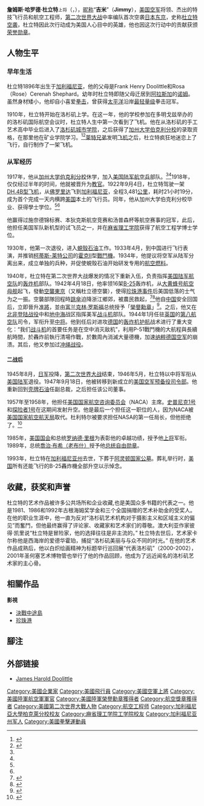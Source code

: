 {{noteTA
|T=zh-hans:吉米·杜立特; zh-hant:詹姆斯·杜立德; zh-hans:詹姆斯·杜立特;
|1=zh-hans:杜立特; zh-hant:杜立德;
|2=zh-tw:殼牌; zh-cn:壳牌; zh-hk:蜆殼;
}}
{{Infobox military person
|name= 詹姆斯·哈罗德·杜立特
|birth_date= {{Birth date|1896|12|14}}
|death_date= {{Death date and age|1993|09|27|1896|12|14}}
|placeofbirth={{USA}}[[加利福尼亚州|加利福尼亚州]][[阿拉米达_(加利福尼亚州)|阿拉米达]]
|placeofdeath={{USA}}[[加利福尼亞州|加利福尼亞州]][[蒙特雷縣|蒙特雷縣]][[圆石滩|圆石滩]]
|placeofburial= [[阿灵顿国家公墓|阿灵顿国家公墓]]
|placeofburial_label= 埋葬的地方
|image= [[File:James_H._Doolittle.jpg|200px]]  [[File:cmoh_army.jpg|70px]]
|caption= 詹姆斯·杜立特
|nickname= “吉米”
|allegiance={{flag|United States of America}}
|branch= [[美国通信兵航空科|美国通信兵航空科]]<br>{{flagicon image|Prop and wings.svg}} {{Link-en|美国陸軍航空勤務隊|United States Army Air Service}}<br>{{flagicon image|USAAC Roundel 1919-1941.svg}} [[美國陸軍航空隊_(1926年－1942年)|美國陸軍航空隊]]<br>{{flagicon image|Us army air corps shield.svg}} [[美國陸軍航空軍|美國陸軍航空軍]]<br>{{flagicon image|Seal of the United States Department of the Air Force.svg}} [[美國空軍|美國空軍]]
|serviceyears= 1917年－1930年
               1940年－1946年
|rank=[[Image:US-O10_insignia.svg|60px]] [[上将|上将]]
|commands=
|unit=
|battles= <br/>[[一战|一战]]（美国本土职务）<br/>[[二战|二战]]<br/>*[[太平洋战争|太平洋战争]]<br/>*[[地中海战役|地中海战役]]<br/>* [[二战欧洲战场|二战欧洲战场]]<br/>[[冷战|冷战]]<br/>* [[朝鲜战争|朝鲜战争]]（美国本土职务）
|awards=[[荣誉勋章|荣誉勋章]]<br/>[[傑出服役勛章|傑出服役勛章]]（2）<br/>[[银星勋章|银星勋章]]<br/>[[飞行优异十字勋章|飞行优异十字勋章]] (3)<br />{{Link-en|航空獎章|Air Medal}}（4）
|Alma Mater= B.S. [[University_of_Maine|University of Maine]] 1922
|laterwork= [[壳牌石油|壳牌石油]]空间技术实验室主任，副总裁，董事
|image2=[[File:cmoh_army.jpg|90px]]
}}
'''詹姆斯·哈罗德·杜立特'''<small>上将</small>（{{lang-en|James Harold "Jimmy" Doolittle}}，{{bd|1896年|12月14日|1993年|9月27日|catIdx=Doolittle, James Harold}}），[[昵称|昵称]]“'''吉米'''”（'''Jimmy'''），[[美国空军|美国空军]]将领、杰出的特技飞行员和航空工程师，[[第二次世界大战|第二次世界大战]]中率编队首次空袭[[日本|日本]][[东京|东京]]，史称[[杜立特空袭|杜立特空袭]]，杜立特因此次行动成为美国人心目中的英雄，他也因这次行动中的贡献获颁[[荣誉勋章|荣誉勋章]]。

== 人物生平 ==

=== 早年生活 ===
杜立特1896年出生于[[加利福尼亚|加利福尼亚]]，他的父母是Frank Henry Doolittle和Rosa（Rose）Cerenah Shephard。幼年时杜立特即随父母迁居到[[阿拉斯加|阿拉斯加]]的[[诺姆_(阿拉斯加)|诺姆]]。虽然身材矮小，他却自小喜爱[[拳击|拳击]]，曾获得[[太平洋|太平洋]]沿岸[[体重级别|最轻量级]]拳击冠军。

1910年，杜立特开始在洛杉矶上学。在这一年，他的学校参加在多明戈兹举办的的洛杉矶国际航空会议时，杜立特人生中第一次看到了飞机。他在从洛杉矶的手工艺术高中毕业后进入了[[洛杉矶城市学院|洛杉矶城市学院]]，之后获得了[[University_of_California,_Berkeley|加州大学伯克利分校]]的录取资格，在那里他在矿业学院学习。<ref name=":0">{{Cite web|title=GENERAL JAMES HAROLD DOOLITTLE > U.S. Air Force > Biography Display|url=https://www.af.mil/About-Us/Biographies/Display/Article/107225/general-james-harold-doolittle/|accessdate=2019-08-11|work=www.af.mil|archive-date=2021-05-03|archive-url=https://web.archive.org/web/20210503163536/https://www.af.mil/About-Us/Biographies/Display/Article/107225/general-james-harold-doolittle/|dead-url=no}}</ref><ref name=":1">{{Cite web|title=Gen. Jimmy Doolittle Dies; War Hero, Aviation Pioneer : Flight: The celebrated ace, who grew up on the L.A. streets, was 96. He led daring 1942 Tokyo bombing raid.|url=https://www.latimes.com/archives/la-xpm-1993-09-28-mn-39876-story.html|accessdate=2019-08-11|date=1993-09-28|work=Los Angeles Times|language=en-US|archive-date=2021-03-08|archive-url=https://web.archive.org/web/20210308182142/https://www.latimes.com/archives/la-xpm-1993-09-28-mn-39876-story.html|dead-url=no}}</ref>[[莱特兄弟|莱特兄弟]]发明[[飞机|飞机]]之后，杜立特疯狂地迷恋上了飞行，自行制作了一架飞机。

=== 从军经历 ===
1917年，他从[[加州大学伯克利分校|加州大学伯克利分校]]休学，加入[[美国陆军航空兵|美国陆军航空兵]]部队。<ref name=":0" /><ref name=":1" />1918年，仅仅经过半年的时间，他就被晋升为[[教官|教官]]。1922年9月4日，杜立特驾驶一架[[DH.4|DH.4B型飞机]]，从[[佛罗里达|佛罗里达]]飞到[[加利福尼亚|加利福尼亚]]，全程3,481[[公里|公里]]，耗时21小时19分，成为首个完成一天内横跨[[美国|美国]]本土的飞行员。同年，他从加州大学伯克利分校毕业、获得學士学位。<ref name=":0" /><ref name=":1" />

他赢得过施奈德锦标赛、本狄克斯航空竞赛和汤普森杯等航空赛事的冠军，此后，他担任美国军队新机型的试飞员之一，并在[[麻省理工学院|麻省理工学院]]获得了航空工程学博士学位。

1930年，他第一次退役，进入[[蜆殼石油|蜆殼石油]]工作。1933年4月，到中国进行飞行表演，并推销[[柯蒂斯-莱特公司|柯蒂斯-莱特公司]]的[[霍克II|霍克II]]型[[戰鬥機|戰鬥機]]。1934年，他提议将空军从陆军分离出来，成立单独的兵种，并促使蜆殼石油开始研发专用的[[航空燃油|航空燃料]]。

1940年，杜立特在第二次世界大战爆发的情况下重新入伍，负责指挥[[美國陸軍航空兵團|美国陆军航空队]]的[[轰炸机|轰炸机]]部队。1942年4月18日，他率领16架[[B-25|B-25]]轰炸机，从[[大黄蜂号航空母舰_(CV-8)|大黄蜂号]][[航空母舰|航空母舰]]起飞，發動[[空襲東京|空襲東京]]（又稱杜立德空襲），使得[[珍珠港事件|珍珠港事件]]后美国低落的士气为之一振。空襲部隊回程時[[跳傘|跳傘]]迫降浙江鄉郊，被農民救起，<ref>{{cite news|title=美国二战飞行员曾在上饶获救，后人来江西寻恩人后人|newspaper=澎湃新聞-轉自[[信息日报|信息日报]]|publisher=[[江西日报报业集团|江西日报报业集团]]|date=2018-11-08|last=|first=|url=https://www.thepaper.cn/newsDetail_forward_2614327|archiveurl=https://web.archive.org/web/20210209030157/https://www.thepaper.cn/newsDetail_forward_2614327|archivedate=2021-02-09|accessdate=2021-02-09|dead-url=no}}</ref><ref>{{cite news|title=营救美国大兵——记75年前浙江村民与美国飞行员那段往事|newspaper=[[新华网|新华网]]|date=2017-11-09|last=|first=|url=https://china.zjol.com.cn/201711/t20171109_5591608.shtml|archiveurl=https://web.archive.org/web/20210209020454/https://china.zjol.com.cn/201711/t20171109_5591608.shtml|archivedate=2021-02-09|accessdate=2021-02-09|dead-url=no}}</ref>他自[[中国|中国]]安全回国后，立即晉升[[准將|准將]]，並由[[富兰克林·罗斯福|富兰克林·罗斯福]]总统授予「[[榮譽勳章|榮譽勳章]]」<ref>{{cite news|url=http://sf.worldjournal.com/view/full_sfnews/5109248/article-%E9%99%B3%E6%96%87%E5%AF%AC%E3%80%8C%E5%8D%94%E5%8A%A9%E6%94%B9%E8%AE%8A%E4%BA%8C%E6%88%B0%E6%83%85%E5%8B%A2%E3%80%8D|publisher=世界新聞網|title=陳文寬「協助改變二戰情勢」|author=王慶偉|location=[[聖荷西|聖荷西]]|date=2009-12-11}}{{dead link|date=2018年1月 |bot=InternetArchiveBot |fix-attempted=yes }}</ref>。之后，他又在[[北非登陆战役|北非登陆战役]]中和[[地中海|地中海]]战区指挥美军[[战斗机|战斗机]]部队。1944年1月任驻[[英国|英国]]的[[美国第八航空军|第八航空队]]司令，军衔升至[[中将|中将]]。他到任后对进攻[[德国|德国]]的[[轰炸机|轰炸机]][[护航|护航]]战术进行了重大变化：“我们[[战斗机|战斗机]]的首要任务是在空中消灭敌机”，利用P-51戰鬥機的大航程與長續航時間，於轟炸前執行清場作戰，於數周內消滅大量德機，加速[[纳粹德国空军|纳粹德国空军]]的崩溃。其后，他又参加过[[冲绳战役|冲绳战役]]。

==== 二战后 ====
1945年8月，[[日军|日军]]投降，[[第二次世界大战|第二次世界大战]]结束，1946年5月，杜立特以中将军衔从[[美国陆军|美国陆军]]退役。1947年9月18日，他被转移到新成立的[[美国空军预备役司令部|美国空军预备役司令部]]。他重新回到[[壳牌石油|壳牌石油]]任副总裁，之后担任该公司董事。

1957年至1958年，他担任[[美國國家航空諮詢委員會|美国国家航空咨询委员会]]（NACA）主席。[[史普尼克1號|史普尼克1号]]和[[探险者1号|探险者1号]]在这期间发射升空。他是最后一个担任这一职位的人，因为NACA被[[美国国家航空航天局|美国国家航空航天局]]取代。杜利特尔被要求担任NASA的第一任局长，但他拒绝了。<ref>{{Cite web|title=I Was There: "The Tremendous Potential of Rocketry"|url=https://www.smithsonianmag.com/air-space-magazine/i-was-there-the-tremendous-potential-of-rocketry-18946468/|access-date=2022-04-04|last=Magazine|first=Smithsonian|work=Smithsonian Magazine|language=en}}</ref>

1985年，[[美国国会|美国国会]]和总统[[罗纳德·里根|罗纳德·里根]]为表彰他的卓越功绩，授予他[[上将|上将]]军衔。1989年，总统[[乔治·赫伯特·沃克·布什|喬治·布希（老布什）]]授予他[[总统自由勋章|总统自由勋章]]。

1993年，杜立特在[[加利福尼亚州|加利福尼亚州]]去世，下葬于[[阿灵顿国家公墓|阿灵顿国家公墓]]。葬礼举行时，[[美国|美国]]所有还能飞行的B-25轟炸機全部升空以示悼念。

== 收藏，获奖和声誉{{请求来源|time=2021-02-27}} ==
{{vc|date=2021年2月}}
杜立特的艺术作品被许多公共场所和企业收藏,也是美国众多书籍的代表之一。他是1981、1986和1992年古根海姆奖学金和三个全国捐赠的艺术补助金的受奖人。在他的职业生涯中，他一直为反对“洛杉矶艺术机构对于摄影主义和区域主义的偏见”而奮鬥，但他最终赢得了评论家、收藏家和艺术家们的尊敬。澳大利亚作家彼得·凯里说“杜立特是冒险家，他的选择往往是非主流的。” 杜立特去世后，艺术家卡尔称他是西海岸的爱德华霍珀，捕捉“洛杉矶美丽与与众不同的时光。” 在他的艺术作品成熟后，他以白炽绘画精神为标题举行巡回展“代表洛杉矶”（2000-2002），2001年圣何塞艺术博物管也举行了他的作品回顾，他成为了远近闻名的洛杉矶艺术家的主心骨。

== 相關作品 ==
'''影視'''

* [[決戰中途島|決戰中途島]]
* [[珍珠港_(電影)|珍珠港]]

== 腳注 ==
{{reflist}}

== 外部链接 ==
{{commons|James Harold Doolittle}}
* [http://www.arlingtoncemetery.net/jdoolitt.htm James Harold Doolittle] {{Wayback|url=http://www.arlingtoncemetery.net/jdoolitt.htm |date=20201209120650 }}

{{Authority control}}
{{DEFAULTSORT:Doolittle, James Harold}}


[[Category:美國企業家|Category:美國企業家]]
[[Category:美國飛行員|Category:美國飛行員]]
[[Category:美國空軍上將|Category:美國空軍上將]]
[[Category:美國陸軍航空軍軍官|Category:美國陸軍航空軍軍官]]
[[Category:美國陸軍榮譽勳章獲得者|Category:美國陸軍榮譽勳章獲得者]]
[[Category:航空獎章獲得者|Category:航空獎章獲得者]]
[[Category:美國第二次世界大戰人物|Category:美國第二次世界大戰人物]]
[[Category:航空工程师|Category:航空工程师]]
[[Category:加利福尼亞大學柏克萊分校校友|Category:加利福尼亞大學柏克萊分校校友]]
[[Category:麻省理工学院工学院校友|Category:麻省理工学院工学院校友]]
[[Category:加利福尼亚州军人|Category:加利福尼亚州军人]]
[[Category:美國拳擊運動員|Category:美國拳擊運動員]]